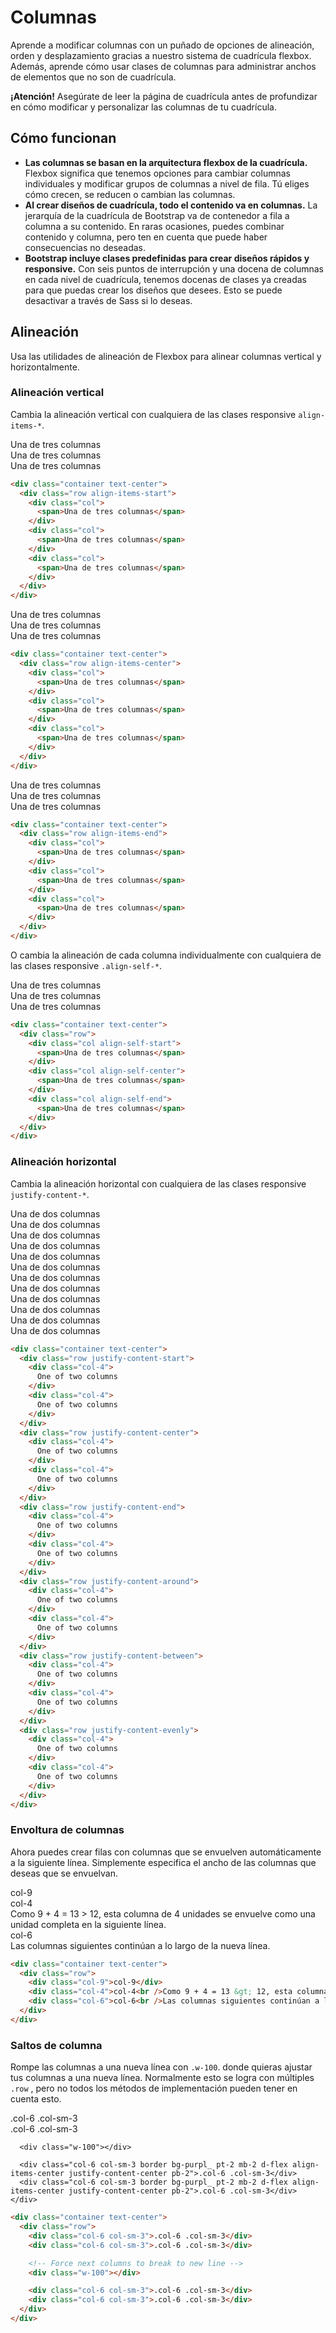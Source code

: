 
<Meta title="LAYOUT/Columnas" />

# Columnas

Aprende a modificar columnas con un puñado de opciones de alineación, orden y desplazamiento gracias a nuestro sistema de cuadrícula flexbox. Además, aprende cómo usar clases de columnas para administrar anchos de elementos que no son de cuadrícula.

**¡Atención!** Asegúrate de leer la página de cuadrícula antes de profundizar en cómo modificar y personalizar las columnas de tu cuadrícula.

## Cómo funcionan

- **Las columnas se basan en la arquitectura flexbox de la cuadrícula.** Flexbox significa que tenemos opciones para cambiar columnas individuales y modificar grupos de columnas a nivel de fila. Tú eliges cómo crecen, se reducen o cambian las columnas.
- **Al crear diseños de cuadrícula, todo el contenido va en columnas.** La jerarquía de la cuadrícula de Bootstrap va de contenedor a fila a columna a su contenido. En raras ocasiones, puedes combinar contenido y columna, pero ten en cuenta que puede haber consecuencias no deseadas.
- **Bootstrap incluye clases predefinidas para crear diseños rápidos y responsive.** Con seis puntos de interrupción y una docena de columnas en cada nivel de cuadrícula, tenemos docenas de clases ya creadas para que puedas crear los diseños que desees. Esto se puede desactivar a través de Sass si lo deseas.

## Alineación

Usa las utilidades de alineación de Flexbox para alinear columnas vertical y horizontalmente.

### Alineación vertical

Cambia la alineación vertical con cualquiera de las clases responsive `align-items-*`.

<div class="bd-example m-0 border-0 bd-example-row bd-example-row-flex-cols">
  <div class="container text-center">
    <div class="row align-items-start">
      <div class="col border purpl_">
        <span>Una de tres columnas</span>
      </div>
      <div class="col border purpl_">
        <span>Una de tres columnas</span>
      </div>
      <div class="col border purpl_">
        <span>Una de tres columnas</span>
      </div>
    </div>
  </div>
</div>

```html
<div class="container text-center">
  <div class="row align-items-start">
    <div class="col">
      <span>Una de tres columnas</span>
    </div>
    <div class="col">
      <span>Una de tres columnas</span>
    </div>
    <div class="col">
      <span>Una de tres columnas</span>
    </div>
  </div>
</div>
```

<div class="bd-example m-0 border-0 bd-example-row bd-example-row-flex-cols">
  <div class="container text-center">
    <div class="row align-items-center">
      <div class="col border purpl_">
        <span>Una de tres columnas</span>
      </div>
      <div class="col border purpl_">
        <span>Una de tres columnas</span>
      </div>
      <div class="col border purpl_">
        <span>Una de tres columnas</span>
      </div>
    </div>
  </div>
</div>

```html
<div class="container text-center">
  <div class="row align-items-center">
    <div class="col">
      <span>Una de tres columnas</span>
    </div>
    <div class="col">
      <span>Una de tres columnas</span>
    </div>
    <div class="col">
      <span>Una de tres columnas</span>
    </div>
  </div>
</div>
```

<div class="bd-example m-0 border-0 bd-example-row bd-example-row-flex-cols">
  <div class="container text-center">
    <div class="row align-items-end">
      <div class="col border purpl_">
        <span>Una de tres columnas</span>
      </div>
      <div class="col border purpl_">
        <span>Una de tres columnas</span>
      </div>
      <div class="col border purpl_">
        <span>Una de tres columnas</span>
      </div>
    </div>
  </div>
</div>

```html
<div class="container text-center">
  <div class="row align-items-end">
    <div class="col">
      <span>Una de tres columnas</span>
    </div>
    <div class="col">
      <span>Una de tres columnas</span>
    </div>
    <div class="col">
      <span>Una de tres columnas</span>
    </div>
  </div>
</div>
```

O cambia la alineación de cada columna individualmente con cualquiera de las clases responsive `.align-self-*`.

<div class="bd-example m-0 border-0 bd-example-row bd-example-row-flex-cols">
  <div class="container text-center">
    <div class="row">
      <div class="col align-self-start border purpl_">
        <span>Una de tres columnas</span>
      </div>
      <div class="col align-self-center border purpl_">
        <span>Una de tres columnas</span>
      </div>
      <div class="col align-self-end border purpl_">
        <span>Una de tres columnas</span>
      </div>
    </div>
  </div>
</div>

```html
<div class="container text-center">
  <div class="row">
    <div class="col align-self-start">
      <span>Una de tres columnas</span>
    </div>
    <div class="col align-self-center">
      <span>Una de tres columnas</span>
    </div>
    <div class="col align-self-end">
      <span>Una de tres columnas</span>
    </div>
  </div>
</div>
```

### Alineación horizontal

Cambia la alineación horizontal con cualquiera de las clases responsive `justify-content-*`.

<div class="bd-example m-0 border-0 bd-example-row">
  <div class="container text-center">
    <div class="row justify-content-start mb-3">
      <div class="col-4 border bg-purpl_">
        Una de dos columnas
      </div>
      <div class="col-4 border bg-purpl_">
        Una de dos columnas
      </div>
    </div>
    <div class="row justify-content-center mb-3">
      <div class="col-4 border bg-purpl_">
        Una de dos columnas
      </div>
      <div class="col-4 border bg-purpl_">
        Una de dos columnas
      </div>
    </div>
    <div class="row justify-content-end mb-3">
      <div class="col-4 border bg-purpl_">
        Una de dos columnas
      </div>
      <div class="col-4 border bg-purpl_">
        Una de dos columnas
      </div>
    </div>
    <div class="row justify-content-around mb-3">
      <div class="col-4 border bg-purpl_">
        Una de dos columnas
      </div>
      <div class="col-4 border bg-purpl_">
        Una de dos columnas
      </div>
    </div>
    <div class="row justify-content-between mb-3">
      <div class="col-4 border bg-purpl_">
        Una de dos columnas
      </div>
      <div class="col-4 border bg-purpl_">
        Una de dos columnas
      </div>
    </div>
    <div class="row justify-content-evenly">
      <div class="col-4 border bg-purpl_">
        Una de dos columnas
      </div>
      <div class="col-4 border bg-purpl_">
        Una de dos columnas
      </div>
    </div>
  </div>
</div>

```html
<div class="container text-center">
  <div class="row justify-content-start">
    <div class="col-4">
      One of two columns
    </div>
    <div class="col-4">
      One of two columns
    </div>
  </div>
  <div class="row justify-content-center">
    <div class="col-4">
      One of two columns
    </div>
    <div class="col-4">
      One of two columns
    </div>
  </div>
  <div class="row justify-content-end">
    <div class="col-4">
      One of two columns
    </div>
    <div class="col-4">
      One of two columns
    </div>
  </div>
  <div class="row justify-content-around">
    <div class="col-4">
      One of two columns
    </div>
    <div class="col-4">
      One of two columns
    </div>
  </div>
  <div class="row justify-content-between">
    <div class="col-4">
      One of two columns
    </div>
    <div class="col-4">
      One of two columns
    </div>
  </div>
  <div class="row justify-content-evenly">
    <div class="col-4">
      One of two columns
    </div>
    <div class="col-4">
      One of two columns
    </div>
  </div>
</div>
```

### Envoltura de columnas

Ahora puedes crear filas con columnas que se envuelven automáticamente a la siguiente línea. Simplemente especifica el ancho de las columnas que deseas que se envuelvan.

<div class="bd-example m-0 border-0 bd-example-row bd-example-row-flex-cols">
  <div class="container text-center">
    <div class="row">
      <div class="col-9 border purpl_">
        <span>col-9</span>
      </div>
      <div class="col-4 border purpl_">
        <span>col-4<br />Como 9 + 4 = 13 &gt; 12, esta columna de 4 unidades se envuelve como una unidad completa en la siguiente línea.</span>
      </div>
      <div class="col-6 border purpl_">
        <span>col-6<br />Las columnas siguientes continúan a lo largo de la nueva línea.</span>
      </div>
    </div>
  </div>
</div>

```html
<div class="container text-center">
  <div class="row">
    <div class="col-9">col-9</div>
    <div class="col-4">col-4<br />Como 9 + 4 = 13 &gt; 12, esta columna de 4 unidades se envuelve como una unidad completa en la siguiente línea.</div>
    <div class="col-6">col-6<br />Las columnas siguientes continúan a lo largo de la nueva línea.</div>
  </div>
</div>
```

### Saltos de columna

Rompe las columnas a una nueva línea con `.w-100`. donde quieras ajustar tus columnas a una nueva línea. Normalmente esto se logra con múltiples `.row` , pero no todos los métodos de implementación pueden tener en cuenta esto.

<div class="bd-example m-0 border-0 bd-example-row">
  <div class="container text-center">
    <div class="row">
      <div class="col-6 col-sm-3 border bg-purpl_ pt-2 mb-2 d-flex align-items-center justify-content-center pb-2">
        <div>.col-6 .col-sm-3</div>
      </div>
      <div class="col-6 col-sm-3 border bg-purpl_ pt-2 mb-2 d-flex align-items-center justify-content-center pb-2">
        <div>.col-6 .col-sm-3</div>
      </div>

      <div class="w-100"></div>

      <div class="col-6 col-sm-3 border bg-purpl_ pt-2 mb-2 d-flex align-items-center justify-content-center pb-2">.col-6 .col-sm-3</div>
      <div class="col-6 col-sm-3 border bg-purpl_ pt-2 mb-2 d-flex align-items-center justify-content-center pb-2">.col-6 .col-sm-3</div>
    </div>
  </div>
</div>

```html
<div class="container text-center">
  <div class="row">
    <div class="col-6 col-sm-3">.col-6 .col-sm-3</div>
    <div class="col-6 col-sm-3">.col-6 .col-sm-3</div>

    <!-- Force next columns to break to new line -->
    <div class="w-100"></div>

    <div class="col-6 col-sm-3">.col-6 .col-sm-3</div>
    <div class="col-6 col-sm-3">.col-6 .col-sm-3</div>
  </div>
</div>
```
